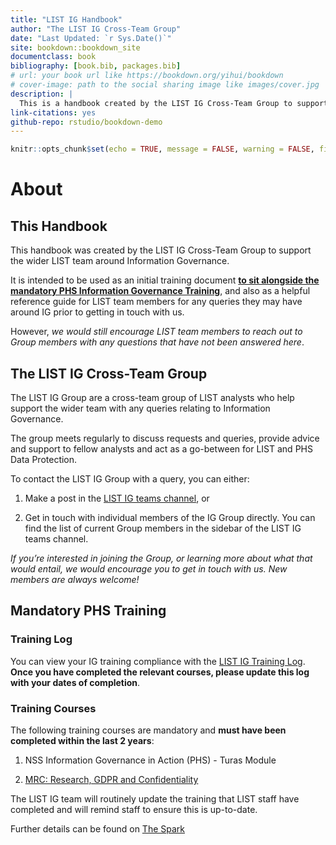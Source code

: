 ```yaml
--- 
title: "LIST IG Handbook"
author: "The LIST IG Cross-Team Group"
date: "Last Updated: `r Sys.Date()`"
site: bookdown::bookdown_site
documentclass: book
bibliography: [book.bib, packages.bib]
# url: your book url like https://bookdown.org/yihui/bookdown
# cover-image: path to the social sharing image like images/cover.jpg
description: |
  This is a handbook created by the LIST IG Cross-Team Group to support the wider LIST team around Information Governance
link-citations: yes
github-repo: rstudio/bookdown-demo
---
```


```r
knitr::opts_chunk$set(echo = TRUE, message = FALSE, warning = FALSE, fig.path = "./imgs/")
```

# About

## This Handbook

This handbook was created by the LIST IG Cross-Team Group to support the wider LIST team around Information Governance. 

It is intended to be used as an initial training document [**to sit alongside the mandatory PHS Information Governance Training**](#training), and also as a helpful reference guide for LIST team members for any queries they may have around IG prior to getting in touch with us. 

However, _we would still encourage LIST team members to reach out to Group members with any questions that have not been answered here_.

## The LIST IG Cross-Team Group

The LIST IG Group are a cross-team group of LIST analysts who help support the wider team with any queries relating to Information Governance. 

The group meets regularly to discuss requests and queries, provide advice and support to fellow analysts and act as a go-between for LIST and PHS Data Protection.  

To contact the LIST IG Group with a query, you can either: 

1. Make a post in the [LIST IG teams channel](https://teams.microsoft.com/l/channel/19%3A9a435ecaaa6c4ca8b6a8313223116114%40thread.tacv2/Information%20Governance?groupId=3e609872-2e51-443b-a14c-e1216a3636d0&tenantId=10efe0bd-a030-4bca-809c-b5e6745e499a), or

1. Get in touch with individual members of the IG Group directly. You can find the list of current Group members in the sidebar of the LIST IG teams channel.

_If you're interested in joining the Group, or learning more about what that would entail, we would encourage you to get in touch with us. New members are always welcome!_

## Mandatory PHS Training {#training}

### Training Log

You can view your IG training compliance with the [LIST IG Training Log](https://scottish.sharepoint.com/:x:/r/sites/PHS-LIST/_layouts/15/Doc.aspx?sourcedoc=%7BF39C55E2-B0CB-45AC-86DD-2554D4816407%7D&file=LIST%20IG%20Training.xlsx&action=default&mobileredirect=true). **Once you have completed the relevant courses, please update this log with your dates of completion**. 

### Training Courses

The following training courses are mandatory and **must have been completed within the last 2 years**:  

1. NSS Information Governance in Action (PHS) - Turas Module 

1. [MRC: Research, GDPR and Confidentiality](https://byglearning.co.uk/mrcrsc-lms/course/index.php?categoryid=1)

The LIST IG team will routinely update the training that LIST staff have completed and will remind staff to ensure this is up-to-date. 

Further details can be found on [The Spark](http://spark.publichealthscotland.org/corporate-guidance/information-governance/data-protection/training-and-guidance/)
